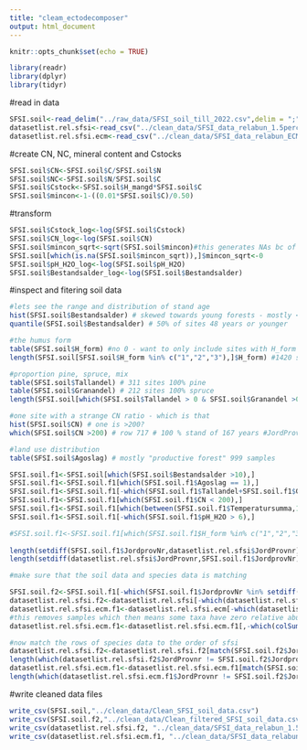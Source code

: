 ```yaml
---
title: "cleam_ectodecomposer"
output: html_document
---
```


```r
knitr::opts_chunk$set(echo = TRUE)
```


```r
library(readr)
library(dplyr)
library(tidyr)
```


#read in data
```r
SFSI.soil<-read_delim("../raw_data/SFSI_soil_till_2022.csv",delim = ";",show_col_types = FALSE)
datasetlist.rel.sfsi<-read_csv("../clean_data/SFSI_data_relabun_1.5perc.csv")
datasetlist.rel.sfsi.ecm<-read_csv("../clean_data/SFSI_data_relabun_ECM_1.5perc.csv")
```

#create CN, NC, mineral content and Cstocks
```r
SFSI.soil$CN<-SFSI.soil$C/SFSI.soil$N
SFSI.soil$NC<-SFSI.soil$N/SFSI.soil$C
SFSI.soil$Cstock<-SFSI.soil$H_mangd*SFSI.soil$C
SFSI.soil$mincon<-1-((0.01*SFSI.soil$C)/0.50)
```

#transform
```r
SFSI.soil$Cstock_log<-log(SFSI.soil$Cstock)
SFSI.soil$CN_log<-log(SFSI.soil$CN)
SFSI.soil$mincon_sqrt<-sqrt(SFSI.soil$mincon)#this generates NAs bc of negatives
SFSI.soil[which(is.na(SFSI.soil$mincon_sqrt)),]$mincon_sqrt<-0
SFSI.soil$pH_H2O_log<-log(SFSI.soil$pH_H2O)
SFSI.soil$Bestandsalder_log<-log(SFSI.soil$Bestandsalder)
```

#inspect and fitering soil data
```r
#lets see the range and distribution of stand age
hist(SFSI.soil$Bestandsalder) # skewed towards young forests - mostly < 100 
quantile(SFSI.soil$Bestandsalder) # 50% of sites 48 years or younger

#the humus form
table(SFSI.soil$H_form) #no 0 - want to only include sites with H_form = 1,2,3 = Mor 1, Mor 2 and Moder 
length(SFSI.soil[SFSI.soil$H_form %in% c("1","2","3"),]$H_form) #1420 samples 

#proportion pine, spruce, mix
table(SFSI.soil$Tallandel) # 311 sites 100% pine
table(SFSI.soil$Granandel) # 212 sites 100% spruce 
length(SFSI.soil[which(SFSI.soil$Tallandel > 0 & SFSI.soil$Granandel >0),]$Tallandel) #665 sites with pine spruce mix

#one site with a strange CN ratio - which is that
hist(SFSI.soil$CN) # one is >200?
which(SFSI.soil$CN >200) # row 717 # 100 % stand of 167 years #JordProvnr 204631

#land use distribution
table(SFSI.soil$Agoslag) # mostly "productive forest" 999 samples

SFSI.soil.f1<-SFSI.soil[which(SFSI.soil$Bestandsalder >10),]
SFSI.soil.f1<-SFSI.soil.f1[which(SFSI.soil.f1$Agoslag == 1),]
SFSI.soil.f1<-SFSI.soil.f1[-which(SFSI.soil.f1$Tallandel+SFSI.soil.f1$Granandel < 90),]
SFSI.soil.f1<-SFSI.soil.f1[which(SFSI.soil.f1$CN < 200),]
SFSI.soil.f1<-SFSI.soil.f1[which(between(SFSI.soil.f1$Temperatursumma,1100,1500)),]
SFSI.soil.f1<-SFSI.soil.f1[-which(SFSI.soil.f1$pH_H2O > 6),]

#SFSI.soil.f1<-SFSI.soil.f1[which(SFSI.soil.f1$H_form %in% c("1","2","3")),] 
 
length(setdiff(SFSI.soil.f1$JordprovNr,datasetlist.rel.sfsi$JordProvnr))
length(setdiff(datasetlist.rel.sfsi$JordProvnr,SFSI.soil.f1$JordprovNr))

#make sure that the soil data and species data is matching

SFSI.soil.f2<-SFSI.soil.f1[-which(SFSI.soil.f1$JordprovNr %in% setdiff(SFSI.soil.f1$JordprovNr,datasetlist.rel.sfsi$JordProvnr)),] # remove 23
datasetlist.rel.sfsi.f2<-datasetlist.rel.sfsi[-which(datasetlist.rel.sfsi$JordProvnr %in% setdiff(datasetlist.rel.sfsi$JordProvnr,SFSI.soil.f1$JordprovNr)),] #remove 6 
datasetlist.rel.sfsi.ecm.f1<-datasetlist.rel.sfsi.ecm[-which(datasetlist.rel.sfsi.ecm$JordProvnr %in% setdiff(datasetlist.rel.sfsi.ecm$JordProvnr,SFSI.soil.f1$JordprovNr)),]
#this removes samples which then means some taxa have zero relative abundances across the remaining samples
datasetlist.rel.sfsi.ecm.f1<-datasetlist.rel.sfsi.ecm.f1[,-which(colSums(datasetlist.rel.sfsi.ecm.f1[,-371])==0)]

#now match the rows of species data to the order of sfsi
datasetlist.rel.sfsi.f2<-datasetlist.rel.sfsi.f2[match(SFSI.soil.f2$JordprovNr,datasetlist.rel.sfsi.f2$JordProvnr),]
length(which(datasetlist.rel.sfsi.f2$JordProvnr != SFSI.soil.f2$JordprovNr))
datasetlist.rel.sfsi.ecm.f1<-datasetlist.rel.sfsi.ecm.f1[match(SFSI.soil.f2$JordprovNr,datasetlist.rel.sfsi.ecm.f1$JordProvnr),]
length(which(datasetlist.rel.sfsi.ecm.f1$JordProvnr != SFSI.soil.f2$JordprovNr))
```

#write cleaned data files
```r
write_csv(SFSI.soil,"../clean_data/Clean_SFSI_soil_data.csv")
write_csv(SFSI.soil.f2,"../clean_data/Clean_filtered_SFSI_soil_data.csv")
write_csv(datasetlist.rel.sfsi.f2, "../clean_data/SFSI_data_relabun_1.5perc_filtered.csv")
write_csv(datasetlist.rel.sfsi.ecm.f1, "../clean_data/SFSI_data_relabun_ECM_1.5perc_filtered.csv")
```

